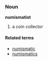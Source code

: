 ===Noun===
'''numismatist'''

# a coin collector

====Related terms====
*[[numismatic]]
*[[numismatics]]